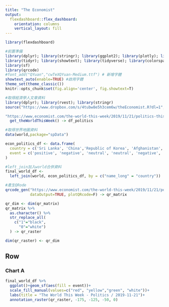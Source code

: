 ```yaml
---
title: "The Economist"
output: 
  flexdashboard::flex_dashboard:
    orientation: columns
    vertical_layout: fill
---
```


```r
library(flexdashboard)
```


```r
#前置準備
library(dplyr); library(stringr); library(ggplot2); library(plotly); library(lubridate); library(readr); library(colorspace); library(grDevices); library(shiny); library(shinyjs); library(scales)
library(tidyr); library(showtext); library(tidyverse); library(colorspace)
library(sf)
library(qrcode)
#font_add("QYuan","cwTeXQYuan-Medium.ttf") # 新增字體
showtext_auto(enable=TRUE) #啟用字體
theme_set(theme_classic())
knitr::opts_chunk$set(fig.align='center', fig.showtext=T)
```


```r
#取得經濟學人文章資料
library(dplyr); library(rvest); library(stringr)
source("https://www.dropbox.com/s/4tubw8e5h3cem6w/theEconomist.R?dl=1", encoding = "utf-8")

"https://www.economist.com/the-world-this-week/2019/11/21/politics-this-week" %>%
  get_theWorldThisWeek() -> df_politics

```


```r
#取得世界地圖資料
data(world,package="spData")
```


```r

econ_politics_df <- data.frame(
  country = c('Sri Lanka', 'China','Republic of Korea', 'Afghanistan', 'Iran', 'Israeli', 'Syria', 'Burkina Faso', 'Mali', 'Niger', 'Brazil', 'Chile', 'Bolivia', 'United Kingdom', 'Sweden', 'Belarus', 'United States'),
  event = c('positive', 'negative', 'neutral', 'neutral', 'negative', 'negative', 'negative', 'negative', 'negative', 'negative', 'negative', 'positive', 'negative', 'neutral', 'neutral', 'neutral', 'neutral')
)
```


```r
#left_join加入world合併資料
final_world_df <-
  left_join(world, econ_politics_df, by = c("name_long" = "country"))
```



```r
#產生QRode
qrcode_gen("https://www.economist.com/the-world-this-week/2019/11/21/politics-this-week",
           dataOutput=TRUE, plotQRcode=F) -> qr_matrix

qr_dim <- dim(qr_matrix)
qr_matrix %>%
  as.character() %>%
  str_replace_all(
    c("1"="black",
      "0"="white")
  ) -> qr_raster

dim(qr_raster) <- qr_dim

```



Row {data-width=100}
-----------------------------------------------------------------------

### Chart A

```r
final_world_df %>%
  ggplot()+geom_sf(aes(fill = event))+
  scale_fill_manual(values=c("red", "yellow","green", "white"))+
  labs(title = "The World This Week - Politics / 2019-11-21")+
  annotation_raster(qr_raster, -175, -125, -50, 0)
  
```
